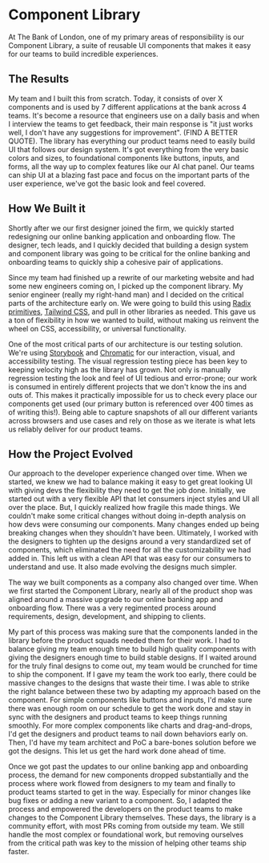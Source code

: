 # Component Library

At The Bank of London, one of my primary areas of responsibility is our Component Library, a suite of reusable UI components that makes it easy for our teams to build incredible experiences.

## The Results

My team and I built this from scratch. Today, it consists of over X components and is used by 7 different applications at the bank across 4 teams. It's become a resource that engineers use on a daily basis and when I interview the teams to get feedback, their main response is "it just works well, I don't have any suggestions for improvement". (FIND A BETTER QUOTE). The library has everything our product teams need to easily build UI that follows our design system. It's got everything from the very basic colors and sizes, to foundational components like buttons, inputs, and forms, all the way up to complex features like our AI chat panel. Our teams can ship UI at a blazing fast pace and focus on the important parts of the user experience, we've got the basic look and feel covered.

## How We Built it

Shortly after we our first designer joined the firm, we quickly started redesigning our online banking application and onboarding flow. The designer, tech leads, and I quickly decided that building a design system and component library was going to be critical for the online banking and onboarding teams to quickly ship a cohesive pair of applications.

Since my team had finished up a rewrite of our marketing website and had some new engineers coming on, I picked up the component library. My senior engineer (really my right-hand man) and I decided on the critical parts of the architecture early on. We were going to build this using [Radix primitives](https://www.radix-ui.com/primitives), [Tailwind CSS](https://tailwindcss.com/), and pull in other libraries as needed. This gave us a ton of flexibility in how we wanted to build, without making us reinvent the wheel on CSS, accessibility, or universal functionality.

One of the most critical parts of our architecture is our testing solution. We're using [Storybook](https://storybook.js.org/) and [Chromatic](https://www.chromatic.com/) for our interaction, visual, and accessibility testing. The visual regression testing piece has been key to keeping velocity high as the library has grown. Not only is manually regression testing the look and feel of UI tedious and error-prone; our work is consumed in entirely different projects that we don't know the ins and outs of. This makes it practically impossible for us to check every place our components get used (our primary button is referenced over 400 times as of writing this!). Being able to capture snapshots of all our different variants across browsers and use cases and rely on those as we iterate is what lets us reliably deliver for our product teams.

## How the Project Evolved

Our approach to the developer experience changed over time. When we started, we knew we had to balance making it easy to get great looking UI with giving devs the flexibility they need to get the job done. Initially, we started out with a very flexible API that let consumers inject styles and UI all over the place. But, I quickly realized how fragile this made things. We couldn't make some critical changes without doing in-depth analysis on how devs were consuming our components. Many changes ended up being breaking changes when they shouldn't have been. Ultimately, I worked with the designers to tighten up the designs around a very standardized set of components, which eliminated the need for all the customizability we had added in. This left us with a clean API that was easy for our consumers to understand and use. It also made evolving the designs much simpler.

The way we built components as a company also changed over time. When we first started the Component Library, nearly all of the product shop was aligned around a massive upgrade to our online banking app and onboarding flow. There was a very regimented process around requirements, design, development, and shipping to clients.

My part of this process was making sure that the components landed in the library before the product squads needed them for their work. I had to balance giving my team enough time to build high quality components with giving the designers enough time to build stable designs. If I waited around for the truly final designs to come out, my team would be crunched for time to ship the component. If I gave my team the work too early, there could be massive changes to the designs that waste their time. I was able to strike the right balance between these two by adapting my approach based on the component. For simple components like buttons and inputs, I'd make sure there was enough room on our schedule to get the work done and stay in sync with the designers and product teams to keep things running smoothly. For more complex components like charts and drag-and-drops, I'd get the designers and product teams to nail down behaviors early on. Then, I'd have my team architect and PoC a bare-bones solution before we got the designs. This let us get the hard work done ahead of time.

Once we got past the updates to our online banking app and onboarding process, the demand for new components dropped substantially and the process where work flowed from designers to my team and finally to product teams started to get in the way. Especially for minor changes like bug fixes or adding a new variant to a component. So, I adapted the process and empowered the developers on the product teams to make changes to the Component Library themselves. These days, the library is a community effort, with most PRs coming from outside my team. We still handle the most complex or foundational work, but removing ourselves from the critical path was key to the mission of helping other teams ship faster.
